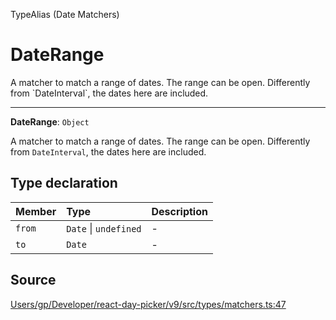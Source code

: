 <SectionTitle>TypeAlias (Date Matchers)</SectionTitle>

# DateRange

<Description>
A matcher to match a range of dates. The range can be open. Differently from
`DateInterval`, the dates here are included.
</Description>

---

<a id="undefined" name="undefined"></a>

<SignatureMemberIdentifier>**DateRange**: `Object`</SignatureMemberIdentifier>

A matcher to match a range of dates. The range can be open. Differently from
`DateInterval`, the dates here are included.

## Type declaration

| Member | Type | Description |
| :------ | :------ | :------ |
| `from` | `Date` \| `undefined` | - |
| `to` | `Date` | - |

## Source

[Users/gp/Developer/react-day-picker/v9/src/types/matchers.ts:47](https://github.com/gpbl/react-day-picker/blob/b97c86295/src/types/matchers.ts#L47)

